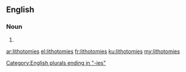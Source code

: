 ==English==

===Noun===
{{head|en|noun plural form}}

# {{plural of|lithotomy|lang=en}}

[[Category:English plurals ending in "-ies"]]

[[ar:lithotomies]]
[[el:lithotomies]]
[[fr:lithotomies]]
[[ku:lithotomies]]
[[my:lithotomies]]